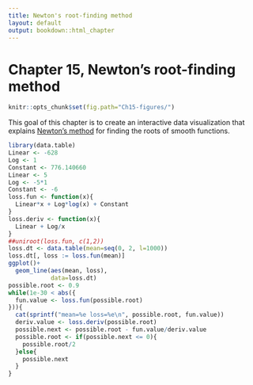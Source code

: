 ```yaml
---
title: Newton's root-finding method
layout: default
output: bookdown::html_chapter
---
```


# Chapter 15, Newton's root-finding method

```r
knitr::opts_chunk$set(fig.path="Ch15-figures/")
```

This goal of this chapter is to create an interactive data
visualization that explains 
[Newton's method](https://en.wikipedia.org/wiki/Newton%27s_method)
for finding the roots of smooth functions.

```r
library(data.table)
Linear <- -628
Log <- 1
Constant <- 776.140660
Linear <- 5
Log <- -5*1
Constant <- -6
loss.fun <- function(x){
  Linear*x + Log*log(x) + Constant
}
loss.deriv <- function(x){
  Linear + Log/x
}
##uniroot(loss.fun, c(1,2))
loss.dt <- data.table(mean=seq(0, 2, l=1000))
loss.dt[, loss := loss.fun(mean)]
ggplot()+
  geom_line(aes(mean, loss),
            data=loss.dt)
possible.root <- 0.9
while(1e-30 < abs({
  fun.value <- loss.fun(possible.root)
})){
  cat(sprintf("mean=%e loss=%e\n", possible.root, fun.value))
  deriv.value <- loss.deriv(possible.root)
  possible.next <- possible.root - fun.value/deriv.value
  possible.root <- if(possible.next <= 0){
    possible.root/2
  }else{
    possible.next
  }
}
```


